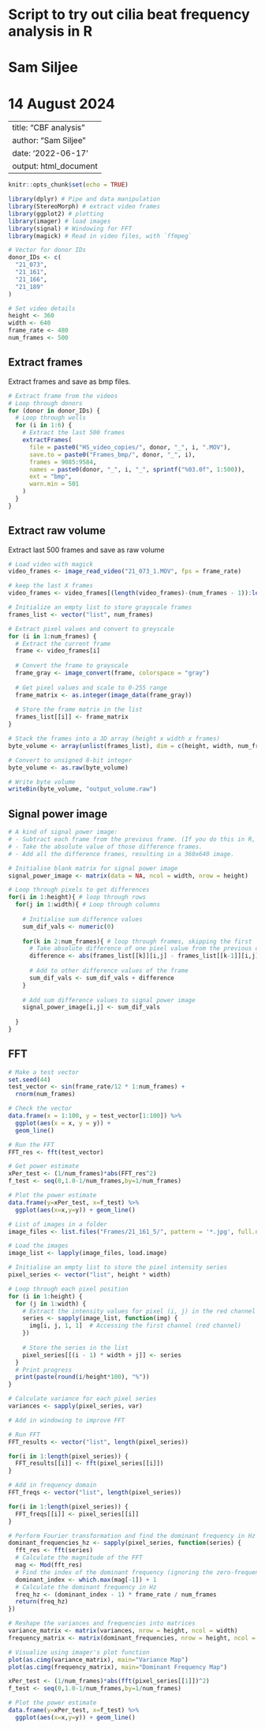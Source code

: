 # Script to try out cilia beat frequency analysis in R
# Sam Siljee
# 14 August 2024

---
title: "CBF analysis"
author: "Sam Siljee"
date: '2022-06-17'
output: html_document
---

```{r setup, include=FALSE}
knitr::opts_chunk$set(echo = TRUE)
```

```{r packages, include = FALSE}
library(dplyr) # Pipe and data manipulation
library(StereoMorph) # extract video frames
library(ggplot2) # plotting
library(imager) # load images
library(signal) # Windowing for FFT
library(magick) # Read in video files, with `ffmpeg`
```

```{r Set some constants}
# Vector for donor IDs
donor_IDs <- c(
  "21_073",
  "21_161",
  "21_166",
  "21_189"
)

# Set video details
height <- 360
width <- 640
frame_rate <- 480
num_frames <- 500
```

## Extract frames 
Extract frames and save as bmp files.

```{r Extract frames}
# Extract frame from the videos
# Loop through donors
for (donor in donor_IDs) {
  # Loop through wells
  for (i in 1:6) {
    # Extract the last 500 frames
    extractFrames(
      file = paste0("HS_video_copies/", donor, "_", i, ".MOV"),
      save.to = paste0("Frames_bmp/", donor, "_", i),
      frames = 9085:9584,
      names = paste0(donor, "_", i, "_", sprintf("%03.0f", 1:500)),
      ext = "bmp",
      warn.min = 501
    )
  }
}
```

## Extract raw volume
Extract last 500 frames and save as raw volume
```{r Extract raw volume}
# Load video with magick
video_frames <- image_read_video("21_073_1.MOV", fps = frame_rate)

# keep the last X frames
video_frames <- video_frames[(length(video_frames)-(num_frames - 1)):length(video_frames)]

# Initialize an empty list to store grayscale frames
frames_list <- vector("list", num_frames)

# Extract pixel values and convert to greyscale
for (i in 1:num_frames) {
  # Extract the current frame
  frame <- video_frames[i]
  
  # Convert the frame to grayscale
  frame_gray <- image_convert(frame, colorspace = "gray")
  
  # Get pixel values and scale to 0-255 range
  frame_matrix <- as.integer(image_data(frame_gray))
  
  # Store the frame matrix in the list
  frames_list[[i]] <- frame_matrix
}

# Stack the frames into a 3D array (height x width x frames)
byte_volume <- array(unlist(frames_list), dim = c(height, width, num_frames))

# Convert to unsigned 8-bit integer
byte_volume <- as.raw(byte_volume)

# Write byte volume
writeBin(byte_volume, "output_volume.raw")
```

## Signal power image
```{r Signal power image}
# A kind of signal power image:
# - Subtract each frame from the previous frame. (If you do this in R, be careful with signed/unsigned issues. If you have plenty of memory, convert all images to signed integer or to floating point).
# - Take the absolute value of those difference frames.
# - Add all the difference frames, resulting in a 360x640 image.

# Initialise blank matrix for signal power image
signal_power_image <- matrix(data = NA, ncol = width, nrow = height)

# Loop through pixels to get differences
for(i in 1:height){ # loop through rows
  for(j in 1:width){ # Loop through columns
    
    # Initialise sum difference values
    sum_dif_vals <- numeric(0)
    
    for(k in 2:num_frames){ # loop through frames, skipping the first
      # Take absolute difference of one pixel value from the previous one
      difference <- abs(frames_list[[k]][i,j] - frames_list[[k-1]][i,j])
      
      # Add to other difference values of the frame
      sum_dif_vals <- sum_dif_vals + difference
    }
    
    # Add sum difference values to signal power image
    signal_power_image[i,j] <- sum_dif_vals
    
  }
}

```

## FFT

```{r Test FFT}
# Make a test vector
set.seed(44)
test_vector <- sin(frame_rate/12 * 1:num_frames) +
  rnorm(num_frames)

# Check the vector
data.frame(x = 1:100, y = test_vector[1:100]) %>%
  ggplot(aes(x = x, y = y)) +
  geom_line()

# Run the FFT
FFT_res <- fft(test_vector)

# Get power estimate
xPer_test <- (1/num_frames)*abs(FFT_res^2)
f_test <- seq(0,1.0-1/num_frames,by=1/num_frames)

# Plot the power estimate
data.frame(y=xPer_test, x=f_test) %>%
  ggplot(aes(x=x,y=y)) + geom_line()
```

```{r FFT analysis}
# List of images in a folder
image_files <- list.files("Frames/21_161_5/", pattern = '*.jpg', full.names = TRUE)

# Load the images
image_list <- lapply(image_files, load.image)

# Initialise an empty list to store the pixel intensity series
pixel_series <- vector("list", height * width)

# Loop through each pixel position
for (i in 1:height) {
  for (j in 1:width) {
    # Extract the intensity values for pixel (i, j) in the red channel across all frames
    series <- sapply(image_list, function(img) {
      img[i, j, 1, 1]  # Accessing the first channel (red channel)
    })
    
    # Store the series in the list
    pixel_series[[(i - 1) * width + j]] <- series
  }
  # Print progress
  print(paste(round(i/height*100), "%"))
}

# Calculate variance for each pixel series
variances <- sapply(pixel_series, var)

# Add in windowing to improve FFT

# Run FFT
FFT_results <- vector("list", length(pixel_series))

for(i in 1:length(pixel_series)) {
  FFT_results[[i]] <- fft(pixel_series[[i]])
}

# Add in frequency domain
FFT_freqs <- vector("list", length(pixel_series))

for(i in 1:length(pixel_series)) {
  FFT_freqs[[i]] <- pixel_series[[i]]
}

# Perform Fourier transformation and find the dominant frequency in Hz
dominant_frequencies_hz <- sapply(pixel_series, function(series) {
  fft_res <- fft(series)
  # Calculate the magnitude of the FFT
  mag <- Mod(fft_res)
  # Find the index of the dominant frequency (ignoring the zero-frequency component)
  dominant_index <- which.max(mag[-1]) + 1
  # Calculate the dominant frequency in Hz
  freq_hz <- (dominant_index - 1) * frame_rate / num_frames
  return(freq_hz)
})

# Reshape the variances and frequencies into matrices
variance_matrix <- matrix(variances, nrow = height, ncol = width)
frequency_matrix <- matrix(dominant_frequencies, nrow = height, ncol = width)

# Visualize using imager's plot function
plot(as.cimg(variance_matrix), main="Variance Map")
plot(as.cimg(frequency_matrix), main="Dominant Frequency Map")
```

```{r Test periodogram}
xPer_test <- (1/num_frames)*abs(fft(pixel_series[[1]])^2)
f_test <- seq(0,1.0-1/num_frames,by=1/num_frames)

# Plot the power estimate
data.frame(y=xPer_test, x=f_test) %>%
  ggplot(aes(x=x,y=y)) + geom_line()
```

